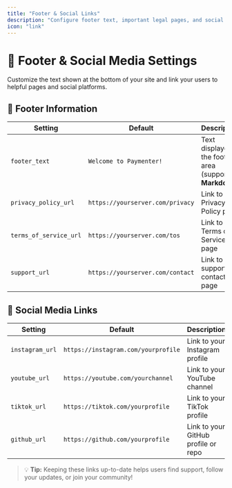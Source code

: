 ```yaml
---
title: "Footer & Social Links"
description: "Configure footer text, important legal pages, and social media links to stay connected with your users."
icon: "link"
---
```


# 🔗 Footer & Social Media Settings

Customize the text shown at the bottom of your site and link your users to helpful pages and social platforms.

## 📄 Footer Information

| Setting | Default | Description |
|--------|---------|-------------|
| `footer_text` | `Welcome to Paymenter!` | Text displayed in the footer area (supports **Markdown**) |
| `privacy_policy_url` | `https://yourserver.com/privacy` | Link to your Privacy Policy page |
| `terms_of_service_url` | `https://yourserver.com/tos` | Link to your Terms of Service page |
| `support_url` | `https://yourserver.com/contact` | Link to your support or contact page |

## 📱 Social Media Links

| Setting | Default | Description |
|--------|---------|-------------|
| `instagram_url` | `https://instagram.com/yourprofile` | Link to your Instagram profile |
| `youtube_url` | `https://youtube.com/yourchannel` | Link to your YouTube channel |
| `tiktok_url` | `https://tiktok.com/yourprofile` | Link to your TikTok profile |
| `github_url` | `https://github.com/yourprofile` | Link to your GitHub profile or repo |

> 💡 **Tip:** Keeping these links up-to-date helps users find support, follow your updates, or join your community!
